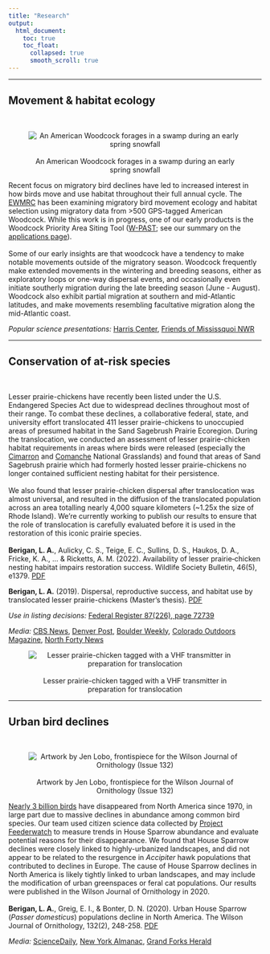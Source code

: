 ```yaml
---
title: "Research"
output:
  html_document:
    toc: true
    toc_float:
      collapsed: true
      smooth_scroll: true
---
```

<hr />
## Movement & habitat ecology
<br>
<div class = row>
<div class = col-md-4>
<center>
![<br>An American Woodcock forages in a swamp during an early spring snowfall](images/woodcock_circle2.png)
</center>
</div>

<div class = col-md-8>
Recent focus on migratory bird declines have led to increased interest in how birds move and use habitat throughout their full annual cycle. The [EWMRC](www.woodcockmigration.org) has been examining migratory bird movement ecology and habitat selection using migratory data from >500 GPS-tagged American Woodcock. While this work is in progress, one of our early products is the Woodcock Priority Area Siting Tool ([W-PAST](https://woodcock.shinyapps.io/W-PAST); see our summary on the [applications page](applications.html)).
<br>
<br>
Some of our early insights are that woodcock have a tendency to make notable movements outside of the migratory season. Woodcock frequently make extended movements in the wintering and breeding seasons, either as exploratory loops or one-way dispersal events, and occasionally even initiate southerly migration during the late breeding season (June - August). Woodcock also exhibit partial migration at southern and mid-Atlantic latitudes, and make movements resembling facultative migration along the mid-Atlantic coast.

*Popular science presentations:* [Harris Center](https://www.youtube.com/watch?v=ivrPYA-CgBI&ab_channel=HarrisCenter), [Friends of Mississquoi NWR](https://www.youtube.com/watch?v=PAqzFuZ15Mo&ab_channel=FriendsofMissisquoi)

</div>
</div>
<hr />
## Conservation of at-risk species
<br>
<div class = row>
<div class = col-md-8>
Lesser prairie-chickens have recently been listed under the U.S. Endangered Species Act due to widespread declines throughout most of their range. To combat these declines, a collaborative federal, state, and university effort translocated 411 lesser prairie-chickens to unoccupied areas of presumed habitat in the Sand Sagebrush Prairie Ecoregion. During the translocation, we conducted an assessment of lesser prairie-chicken habitat requirements in areas where birds were released (especially the [Cimarron](https://www.fs.usda.gov/recarea/psicc/recarea/?recid=12404) and [Comanche](https://www.fs.usda.gov/detail/psicc/about-forest/districts/?cid=fsm9_032695) National Grasslands) and found that areas of Sand Sagebrush prairie which had formerly hosted lesser prairie-chickens no longer contained sufficient nesting habitat for their persistence.
<br>
<br>
We also found that lesser prairie-chicken dispersal after translocation was almost universal, and resulted in the diffusion of the translocated population across an area totalling nearly 4,000 square kilometers (~1.25x the size of Rhode Island). We're currently working to publish our results to ensure that the role of translocation is carefully evaluated before it is used in the restoration of this iconic prairie species.
<br>
<br>
**Berigan, L. A.**, Aulicky, C. S., Teige, E. C., Sullins, D. S., Haukos, D. A., Fricke, K. A., ... & Ricketts, A. M. (2022). Availability of lesser prairie‐chicken nesting habitat impairs restoration success. Wildlife Society Bulletin, 46(5), e1379. [PDF](files/Berigan_LPCHabitat_2022.pdf)

**Berigan, L. A.** (2019). Dispersal, reproductive success, and habitat use by translocated lesser prairie-chickens (Master's thesis). [PDF](files/Berigan_MastersThesis.pdf)

*Use in listing decisions:* [Federal Register 87(226), page 72739](files/Federal_Register_2022_listing.pdf)

*Media:* [CBS News](https://www.cbsnews.com/colorado/news/lesser-prairie-chickens-kansas-colorado-grasslands/), [Denver Post](https://www.denverpost.com/2022/12/08/prairie-chicken-endangered-rescue-colorado/), [Boulder Weekly](https://boulderweekly.com/news/midnight-on-the-prairie/), [Colorado Outdoors Magazine](https://coloradooutdoorsmag.com/2020/07/27/conservation-update-lesser-prairie-chickens/), [North Forty News](https://northfortynews.com/category/news/four-year-project-sees-hundreds-of-lesser-prairie-chickens-reintroduced/)
</div>
<div class = col-md-4>
<center>
![<br>Lesser prairie-chicken tagged with a VHF transmitter in preparation for translocation](images/lpc_circle.png)
</center>
</div>
</div>
<hr />
## Urban bird declines
<br>
<div class = row>
<div class = col-md-4>
<center>
![<br>Artwork by Jen Lobo, frontispiece for the Wilson Journal of Ornithology (Issue 132)](images/HOSP_JenLobo.png)
</center>
</div>
<div class = col-md-8>
[Nearly 3 billion birds](https://www.birds.cornell.edu/home/bring-birds-back/) have disappeared from North America since 1970, in large part due to massive declines in abundance among common bird species. Our team used citizen science data collected by [Project Feederwatch](https://feederwatch.org/) to measure trends in House Sparrow abundance and evaluate potential reasons for their disappearance. We found that House Sparrow declines were closely linked to highly-urbanized landscapes, and did not appear to be related to the resurgence in *Accipiter* hawk populations that contributed to declines in Europe. The cause of House Sparrow declines in North America is likely tightly linked to urban landscapes, and may include the modification of urban greenspaces or feral cat populations. Our results were published in the Wilson Journal of Ornithology in 2020.
<br>
<br>
**Berigan, L. A.**, Greig, E. I., & Bonter, D. N. (2020). Urban House Sparrow (*Passer domesticus*) populations decline in North America. The Wilson Journal of Ornithology, 132(2), 248-258. [PDF](files/Berigan_HouseSparrow_2020.pdf)

*Media:* [ScienceDaily](https://www.sciencedaily.com/releases/2021/02/210211114002.htm), [New York Almanac](https://www.newyorkalmanack.com/2021/02/even-the-common-house-sparrow-is-in-decline-study-finds/), [Grand Forks Herald](https://www.grandforksherald.com/sports/northland-outdoors/always-in-season-mike-jacobs-house-sparrow-numbers-continue-long-term-decline)
</div>
</div>




